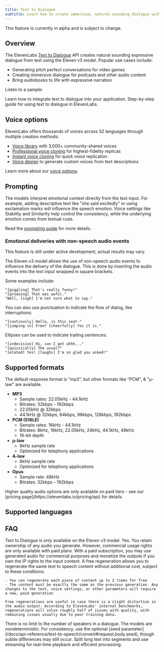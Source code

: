 ```yaml
---
title: Text to Dialogue
subtitle: Learn how to create immersive, natural-sounding dialogue with ElevenLabs.
---
```


<Warning>This feature is currently in alpha and is subject to change.</Warning>

## Overview

The ElevenLabs [Text to Dialogue](/docs/api-reference/text-to-dialogue) API creates natural sounding expressive dialogue from text using the Eleven v3 model. Popular use cases include:

- Generating pitch perfect conversations for video games
- Creating immersive dialogue for podcasts and other audio content
- Bring audiobooks to life with expressive narration

Listen to a sample:

<elevenlabs-audio-player
    audio-title="Dialogue example"
    audio-src="https://github.com/elevenlabs/elevenlabs-docs/raw/refs/heads/main/fern/assets/audio/dialogue.mp3"
/>

<CardGroup cols={2}>
  <Card
    title="Developer tutorial"
    icon="duotone book-sparkles"
    href="/docs/cookbooks/text-to-dialogue/quickstart"
  >
    Learn how to integrate text to dialogue into your application.
  </Card>
  <Card
    title="Product guide"
    icon="duotone book-user"
    href="/docs/product-guides/playground/text-to-dialogue"
  >
    Step-by-step guide for using text to dialogue in ElevenLabs.
  </Card>
</CardGroup>

## Voice options

ElevenLabs offers thousands of voices across 32 languages through multiple creation methods:

- [Voice library](/docs/capabilities/voices) with 3,000+ community-shared voices
- [Professional voice cloning](/docs/capabilities/voices#cloned) for highest-fidelity replicas
- [Instant voice cloning](/docs/capabilities/voices#cloned) for quick voice replication
- [Voice design](/docs/capabilities/voices#voice-design) to generate custom voices from text descriptions

Learn more about our [voice options](/docs/capabilities/voices).

## Prompting

The models interpret emotional context directly from the text input. For example, adding
descriptive text like "she said excitedly" or using exclamation marks will influence the speech
emotion. Voice settings like Stability and Similarity help control the consistency, while the
underlying emotion comes from textual cues.

Read the [prompting guide](/docs/best-practices/prompting) for more details.

### Emotional deliveries with non-speech audio events

<Warning>This feature is still under active development, actual results may vary.</Warning>

The Eleven v3 model allows the use of non-speech audio events to influence the delivery of the dialogue. This is done by inserting the audio events into the text input wrapped in square brackets.

Some examples include:

```
"[giggling] That's really funny!"
"[groaning] That was awful."
"Well, [sigh] I'm not sure what to say."
```

<elevenlabs-audio-player
    audio-title="Expressive dialogue"
    audio-src="https://github.com/elevenlabs/elevenlabs-docs/raw/refs/heads/main/fern/assets/audio/dialogue-emotive.mp3"
/>

You can also use punctuation to indicate the flow of dialog, like interruptions:

```
"[cautiously] Hello, is this seat-"
"[jumping in] Free? [cheerfully] Yes it is."
```

<elevenlabs-audio-player
    audio-title="Interruption"
    audio-src="https://github.com/elevenlabs/elevenlabs-docs/raw/refs/heads/main/fern/assets/audio/dialogue-interruption.mp3"
/>

Ellipses can be used to indicate trailing sentences:

```
"[indecisive] Hi, can I get uhhh..."
"[quizzically] The usual?"
"[elated] Yes! [laughs] I'm so glad you asked!"
```

<elevenlabs-audio-player
    audio-title="Ellipses"
    audio-src="https://github.com/elevenlabs/elevenlabs-docs/raw/refs/heads/main/fern/assets/audio/dialogue-ellipses.mp3"
/>

## Supported formats

The default response format is "mp3", but other formats like "PCM", & "μ-law" are available.

- **MP3**
  - Sample rates: 22.05kHz - 44.1kHz
  - Bitrates: 32kbps - 192kbps
  - 22.05kHz @ 32kbps
  - 44.1kHz @ 32kbps, 64kbps, 96kbps, 128kbps, 192kbps
- **PCM (S16LE)**
  - Sample rates: 16kHz - 44.1kHz
  - Bitrates: 8kHz, 16kHz, 22.05kHz, 24kHz, 44.1kHz, 48kHz
  - 16-bit depth
- **μ-law**
  - 8kHz sample rate
  - Optimized for telephony applications
- **A-law**
  - 8kHz sample rate
  - Optimized for telephony applications
- **Opus**
  - Sample rate: 48kHz
  - Bitrates: 32kbps - 192kbps

<Success>
  Higher quality audio options are only available on paid tiers - see our [pricing
  page](https://elevenlabs.io/pricing/api) for details.
</Success>

## Supported languages

<Markdown src="/snippets/v3-model-languages.mdx" />

## FAQ

<AccordionGroup>
  <Accordion title="Which models can I use?">
    Text to Dialogue is only available on the Eleven v3 model.
  </Accordion>
  <Accordion title="Do I own the audio output?">
    Yes. You retain ownership of any audio you generate. However, commercial usage rights are only
    available with paid plans. With a paid subscription, you may use generated audio for commercial
    purposes and monetize the outputs if you own the IP rights to the input content.
  </Accordion>
  <Accordion title="What qualifies as a free regeneration?">
    A free regeneration allows you to regenerate the same text to speech content without additional cost, subject to these conditions:

    - You can regenerate each piece of content up to 2 times for free
    - The content must be exactly the same as the previous generation. Any changes to the text, voice settings, or other parameters will require a new, paid generation

    Free regenerations are useful in case there is a slight distortion in the audio output. According to ElevenLabs' internal benchmarks, regenerations will solve roughly half of issues with quality, with remaining issues usually due to poor training data.

  </Accordion>
  <Accordion title="How many speakers can my dialogue have?">
    There is no limit to the number of speakers in a dialogue.
  </Accordion>
  <Accordion title="Why is my output sometimes inconsistent?">
    The models are nondeterministic. For consistency, use the optional [seed
    parameter](/docs/api-reference/text-to-speech/convert#request.body.seed), though subtle
    differences may still occur.
  </Accordion>
  <Accordion title="What's the best practice for large text conversions?">
    Split long text into segments and use streaming for real-time playback and efficient processing.
  </Accordion>
</AccordionGroup>
